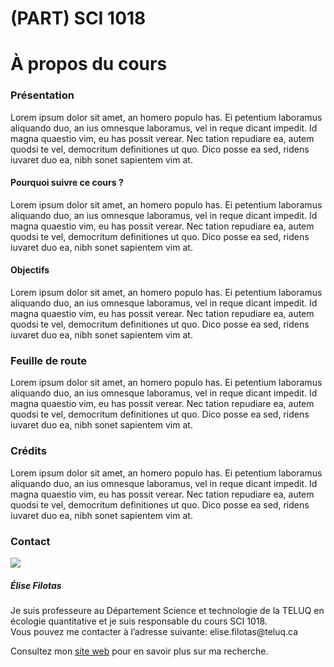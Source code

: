 \mainmatter

# (PART) SCI 1018 {-}

# À propos du cours {-}

### Présentation {-}

Lorem ipsum dolor sit amet, an homero populo has. Ei petentium laboramus aliquando duo, an ius omnesque laboramus, vel in reque dicant impedit. Id magna quaestio vim, eu has possit verear. Nec tation repudiare ea, autem quodsi te vel, democritum definitiones ut quo. Dico posse ea sed, ridens iuvaret duo ea, nibh sonet sapientem vim at.

#### Pourquoi suivre ce cours ? {-}

Lorem ipsum dolor sit amet, an homero populo has. Ei petentium laboramus aliquando duo, an ius omnesque laboramus, vel in reque dicant impedit. Id magna quaestio vim, eu has possit verear. Nec tation repudiare ea, autem quodsi te vel, democritum definitiones ut quo. Dico posse ea sed, ridens iuvaret duo ea, nibh sonet sapientem vim at.

#### Objectifs {-}

Lorem ipsum dolor sit amet, an homero populo has. Ei petentium laboramus aliquando duo, an ius omnesque laboramus, vel in reque dicant impedit. Id magna quaestio vim, eu has possit verear. Nec tation repudiare ea, autem quodsi te vel, democritum definitiones ut quo. Dico posse ea sed, ridens iuvaret duo ea, nibh sonet sapientem vim at.

### Feuille de route {-}

Lorem ipsum dolor sit amet, an homero populo has. Ei petentium laboramus aliquando duo, an ius omnesque laboramus, vel in reque dicant impedit. Id magna quaestio vim, eu has possit verear. Nec tation repudiare ea, autem quodsi te vel, democritum definitiones ut quo. Dico posse ea sed, ridens iuvaret duo ea, nibh sonet sapientem vim at.

### Crédits {-}

Lorem ipsum dolor sit amet, an homero populo has. Ei petentium laboramus aliquando duo, an ius omnesque laboramus, vel in reque dicant impedit. Id magna quaestio vim, eu has possit verear. Nec tation repudiare ea, autem quodsi te vel, democritum definitiones ut quo. Dico posse ea sed, ridens iuvaret duo ea, nibh sonet sapientem vim at.

### Contact {-}

<div class="row">

  <div class="column left">
  ![](images/photo.jpg) 
  </div>
 
  <div class="column right">
##### Élise Filotas {-} 
  Je suis professeure au Département Science et technologie de la TELUQ en écologie quantitative et je suis responsable du cours SCI 1018. <br>
  Vous pouvez me contacter à l'adresse suivante: elise.filotas@teluq.ca <br>  
  
  Consultez mon [site web](http://elisefilotas.ca/fr/maison/) pour en savoir plus sur ma recherche.
  </div>
  
</div> 


